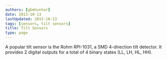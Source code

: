 ```yaml
---
authors: [gbmhunter]
date: 2013-10-13
lastUpdated: 2013-10-13
tags: [sensors, tilt sensors]
title: Tilt Sensors
type: page
---
```


<WarningIsNotes />

A popular tilt sensor is the Rohm RPI-1031, a SMD 4-direction tilt detector. It provides 2 digital outputs for a total of 4 binary states (LL, LH, HL, HH).

